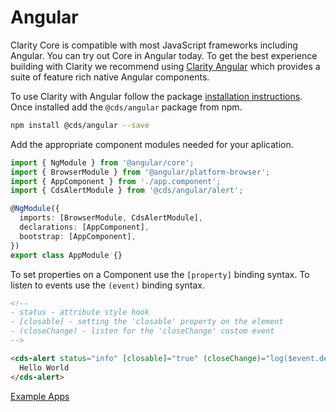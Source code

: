 
<Meta title="Documentation/Angular" />

<Story id="stories-clarity--theme-switcher" inline={true} />

# Angular

Clarity Core is compatible with most JavaScript frameworks including Angular.
You can try out Core in Angular today. To get the best experience building
with Clarity we recommend using <a href="https://clarity.design/documentation/get-started" target="_blank" rel="noopener">Clarity Angular</a>
which provides a suite of feature rich native Angular components.

To use Clarity with Angular follow the package <a href="./?path=/docs/documentation-getting-started--page">installation instructions</a>.
Once installed add the `@cds/angular` package from npm.

```bash
npm install @cds/angular --save
```

Add the appropriate component modules needed for your aplication.

```typescript
import { NgModule } from '@angular/core';
import { BrowserModule } from '@angular/platform-browser';
import { AppComponent } from './app.component';
import { CdsAlertModule } from '@cds/angular/alert';

@NgModule({
  imports: [BrowserModule, CdsAlertModule],
  declarations: [AppComponent],
  bootstrap: [AppComponent],
})
export class AppModule {}
```

To set properties on a Component use the <code>[property]</code> binding syntax.
To listen to events use the <code>(event)</code> binding syntax.

```html
<!--
- status - attribute style hook
- [closable] - setting the 'closable' property on the element
- (closeChange) - listen for the 'closeChange' custom event
-->

<cds-alert status="info" [closable]="true" (closeChange)="log($event.detail)">
  Hello World
</cds-alert>
```

<a href="https://github.com/vmware/clarity/tree/next/apps" target="_blank" rel="noopener">
  <cds-button>Example Apps</cds-button>
</a>
